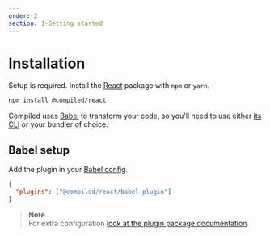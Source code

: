 ```yaml
---
order: 2
section: 1-Getting started
---
```


# Installation

Setup is required.
Install the [React](https://reactjs.org) package with `npm` or `yarn`.

```bash
npm install @compiled/react
```

Compiled uses [Babel](https://babeljs.io) to transform your code,
so you'll need to use either [its CLI](https://babeljs.io/docs/en/babel-cli) or your bundler of choice.

## Babel setup

Add the plugin in your [Babel config](https://babeljs.io/docs/en/configuration).

```json
{
  "plugins": ["@compiled/react/babel-plugin"]
}
```

> **Note** <br /> For extra configuration [look at the plugin package documentation](/pkg-babel-plugin).
